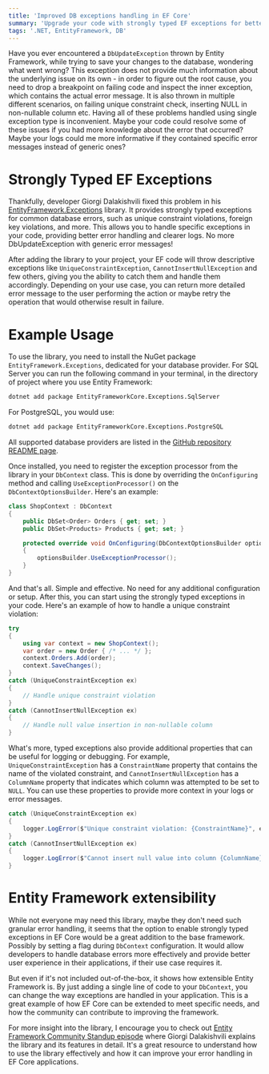 ```yaml
---
title: 'Improved DB exceptions handling in EF Core' 
summary: 'Upgrade your code with strongly typed EF exceptions for better error handling.'
tags: '.NET, EntityFramework, DB'
---
```


Have you ever encountered a `DbUpdateException` thrown by Entity Framework, while trying to save your changes to the database, wondering what went wrong? This exception does not provide much information about the underlying issue on its own - in order to figure out the root cause, you need to drop a breakpoint on failing code and inspect the inner exception, which contains the actual error message. It is also thrown in multiple different scenarios, on failing unique constraint check, inserting NULL in non-nullable column etc. Having all of these problems handled using single exception type is inconvenient. Maybe your code could resolve some of these issues if you had more knowledge about the error that occurred? Maybe your logs could me more informative if they contained specific error messages instead of generic ones?

# Strongly Typed EF Exceptions

Thankfully, developer Giorgi Dalakishvili fixed this problem in his [EntityFramework.Exceptions](https://github.com/Giorgi/EntityFramework.Exceptions) library. It provides strongly typed exceptions for common database errors, such as unique constraint violations, foreign key violations, and more. This allows you to handle specific exceptions in your code, providing better error handling and clearer logs. No more DbUpdateException with generic error messages!

After adding the library to your project, your EF code will throw descriptive exceptions like `UniqueConstraintException`, `CannotInsertNullException` and few others, giving you the ability to catch them and handle them accordingly. Depending on your use case, you can return more detailed error message to the user performing the action or maybe retry the operation that would otherwise result in failure.

# Example Usage

To use the library, you need to install the NuGet package `EntityFramework.Exceptions`, dedicated for your database provider. For SQL Server you can run the following command in your terminal, in the directory of project where you use Entity Framework:

```bash
dotnet add package EntityFrameworkCore.Exceptions.SqlServer
```

For PostgreSQL, you would use:

```bash
dotnet add package EntityFrameworkCore.Exceptions.PostgreSQL
```

All supported database providers are listed in the [GitHub repository README page](https://github.com/Giorgi/EntityFramework.Exceptions/blob/main/README.md).

Once installed, you need to register the exception processor from the library in your `DbContext` class. This is done by overriding the `OnConfiguring` method and calling `UseExceptionProcessor()` on the `DbContextOptionsBuilder`. Here's an example:

```csharp
class ShopContext : DbContext
{
    public DbSet<Order> Orders { get; set; }
    public DbSet<Products> Products { get; set; }

    protected override void OnConfiguring(DbContextOptionsBuilder optionsBuilder)
    {
        optionsBuilder.UseExceptionProcessor();
    }
}
```

And that's all. Simple and effective. No need for any additional configuration or setup. After this, you can start using the strongly typed exceptions in your code. Here's an example of how to handle a unique constraint violation:

```csharp
try
{
    using var context = new ShopContext();
    var order = new Order { /* ... */ };
    context.Orders.Add(order);
    context.SaveChanges();
}
catch (UniqueConstraintException ex)
{
    // Handle unique constraint violation
}
catch (CannotInsertNullException ex)
{
    // Handle null value insertion in non-nullable column
}
```

What's more, typed exceptions also provide additional properties that can be useful for logging or debugging. For example, `UniqueConstraintException` has a `ConstraintName` property that contains the name of the violated constraint, and `CannotInsertNullException` has a `ColumnName` property that indicates which column was attempted to be set to `NULL`. You can use these properties to provide more context in your logs or error messages.

```csharp
catch (UniqueConstraintException ex)
{
    logger.LogError($"Unique constraint violation: {ConstraintName}", ex.ConstraintName);
}
catch (CannotInsertNullException ex)
{
    logger.LogError($"Cannot insert null value into column {ColumnName}", ex.ColumnName);
}
```

# Entity Framework extensibility

While not everyone may need this library, maybe they don't need such granular error handling, it seems that the option to enable strongly typed exceptions in EF Core would be a great addition to the base framework. Possibly by setting a flag during `DbContext` configuration. It would allow developers to handle database errors more effectively and provide better user experience in their applications, if their use case requires it.

But even if it's not included out-of-the-box, it shows how extensible Entity Framework is. By just adding a single line of code to your `DbContext`, you can change the way exceptions are handled in your application. This is a great example of how EF Core can be extended to meet specific needs, and how the community can contribute to improving the framework.

For more insight into the library, I encourage you to check out [Entity Framework Community Standup episode](https://www.youtube.com/watch?v=aUl5QfswNU4) where Giorgi Dalakishvili explains the library and its features in detail. It's a great resource to understand how to use the library effectively and how it can improve your error handling in EF Core applications.